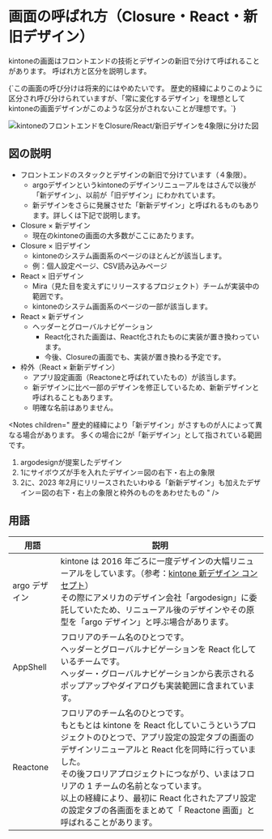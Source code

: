 


<Meta title='history/画面の呼ばれ方（Closure・React・新旧デザイン）' />

# 画面の呼ばれ方（Closure・React・新旧デザイン）

kintoneの画面はフロントエンドの技術とデザインの新旧で分けて呼ばれることがあります。
呼ばれ方と区分を説明します。

<Notes variant={VARIANTS.WARNING}>
  {`この画面の呼び分けは将来的にはやめたいです。
  歴史的経緯によりこのように区分され呼び分けられていますが、「常に変化するデザイン」を理想としてkintoneの画面デザインがこのような区分がされないことが理想です。`}
</Notes>

<img
  src={diagram}
  alt="kintoneのフロントエンドをClosure/React/新旧デザインを4象限に分けた図"
/>

## 図の説明

- フロントエンドのスタックとデザインの新旧で分けています（４象限）。
  - argoデザインというkintoneのデザインリニューアルをはさんで以後が「新デザイン」、以前が「旧デザイン」にわかれています。
  - 新デザインをさらに発展させた「新新デザイン」と呼ばれるものもあります。詳しくは下記で説明します。
- Closure × 新デザイン
  - 現在のkintoneの画面の大多数がここにあたります。
- Closure × 旧デザイン
  - kintoneのシステム画面系のページのほとんどが該当します。
  - 例：個人設定ページ、CSV読み込みページ
- React × 旧デザイン
  - Mira（見た目を変えずにリリースするプロジェクト）チームが実装中の範囲です。
  - kintoneのシステム画面系のページの一部が該当します。
- React × 新デザイン
  - ヘッダーとグローバルナビゲーション
    - React化された画面は、React化されたものに実装が置き換わっています。
    - 今後、Closureの画面でも、実装が置き換わる予定です。
- 枠外（React × 新新デザイン）
  - アプリ設定画面（Reactoneと呼ばれていたもの）が該当します。
  - 新デザインに比べ一部のデザインを修正しているため、新新デザインと呼ばれることもあります。
  - 明確な名前はありません。

<Notes
  children="
歴史的経緯により「新デザイン」がさすものが人によって異なる場合があります。
多くの場合に2が「新デザイン」として指されている範囲です。

1. argodesignが提案したデザイン
1. 1にサイボウズが手を入れたデザイン＝図の右下・右上の象限
1. 2に、2023 年2月にリリースされたいわゆる「新新デザイン」も加えたデザイン＝図の右下・右上の象限と枠外のものをあわせたもの
"
/>

## 用語

| 用語          | 説明                                                                                                                                                                                                                                                                                                                                                                                                                    |
| ------------- | ----------------------------------------------------------------------------------------------------------------------------------------------------------------------------------------------------------------------------------------------------------------------------------------------------------------------------------------------------------------------------------------------------------------------- |
| argo デザイン | kintone は 2016 年ごろに一度デザインの大幅リニューアルをしています。（参考：[kintone 新デザイン コンセプト](https://kintone.cybozu.co.jp/support/newdesign.html)）<br/>その際にアメリカのデザイン会社「argodesign」に委託していたため、リニューアル後のデザインやその原型を「argo デザイン」と呼ぶ場合があります。                                                                                                      |
| AppShell      | フロリアのチーム名のひとつです。 <br/>ヘッダーとグローバルナビゲーションを React 化しているチームです。<br/>ヘッダー・グローバルナビゲーションから表示されるポップアップやダイアログも実装範囲に含まれています。                                                                                                                                                                                                        |
| Reactone      | フロリアのチーム名のひとつです。<br/> もともとは kintone を React 化していこうというプロジェクトのひとつで、アプリ設定の設定タブの画面のデザインリニューアルと React 化を同時に行っていました。<br/>その後フロリアプロジェクトにつながり、いまはフロリアの 1 チームの名前となっています。<br/>以上の経緯により、最初に React 化されたアプリ設定の設定タブの各画面をまとめて「 Reactone 画面」と呼ばれることがあります。 |
